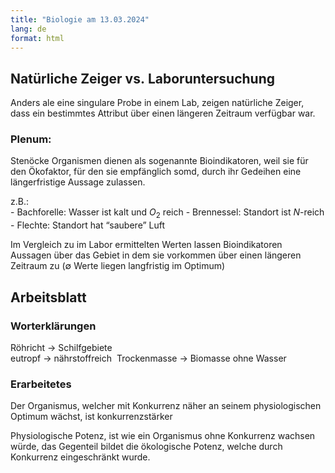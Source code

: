 ```yaml
---
title: "Biologie am 13.03.2024"
lang: de
format: html
---
```


## Natürliche Zeiger vs. Laboruntersuchung
Anders ale eine singulare Probe in einem Lab, zeigen natürliche Zeiger, dass ein bestimmtes Attribut über einen längeren Zeitraum verfügbar war.

### Plenum:

Stenöcke Organismen dienen als sogenannte Bioindikatoren, weil sie für den Ökofaktor, für den sie empfänglich somd, durch ihr Gedeihen eine längerfristige Aussage zulassen.

z.B.:\
- Bachforelle: Wasser ist kalt und $O_2$ reich
- Brennessel: Standort ist $N$-reich
- Flechte: Standort hat "saubere" Luft

Im Vergleich zu im Labor ermittelten Werten lassen Bioindikatoren Aussagen über das Gebiet in dem sie vorkommen über einen längeren Zeitraum zu ($\emptyset$ Werte liegen langfristig im Optimum)

## Arbeitsblatt

### Worterklärungen

Röhricht -> Schilfgebiete\
eutropf -> nährstoffreich\ 
Trockenmasse -> Biomasse ohne Wasser

### Erarbeitetes

Der Organismus, welcher mit Konkurrenz näher an seinem physiologischen Optimum wächst, ist konkurrenzstärker

Physiologische Potenz, ist wie ein Organismus ohne Konkurrenz wachsen würde, das Gegenteil bildet die ökologische Potenz, welche durch Konkurrenz eingeschränkt wurde.
